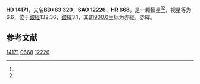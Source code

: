 {{Starbox begin
| name = HD 14171
}}
{{Starbox observe
| epoch = [[J2000.0|J2000.0]]
| constell = {{星座名待查}}<ref name=SIMBAD>{{cite web
 | url=http://simbad.u-strasbg.fr/simbad/sim-id?Ident=HR+668
 | title =Pulsating variable Star
 | publisher=Centre de Données astronomiques de Strasbourg
 | work=SIMBAD
 | accessdate=2012-07-13}}</ref><ref name=DATA>{{cite web
 | url=http://vizier.u-strasbg.fr/viz-bin/VizieR-5?-out.add=.&-source=5050&-corr=PK=HR&-out.max=9999&HR=668
 | title=VizieR Detailed Page
 | accessdate=2012-07-13
 | archive-date=2016-03-05
 | archive-url=https://web.archive.org/web/20160305203419/http://vizier.u-strasbg.fr/viz-bin/VizieR-5?-out.add=.&-source=5050&-corr=PK=HR&-out.max=9999&HR=668
 | dead-url=no
 }}</ref>
| 星官 = 
| ra = {{RA|2|20|12.9}}<ref name=SIMBAD /><ref name=DATA />
| dec = {{DEC|+64|20|14}}<ref name=SIMBAD /><ref name=DATA />
| appmag_v = 6.6<ref name=SIMBAD /><ref name=DATA />
}}
{{Starbox character
| class = B9.5V<ref name=SIMBAD /><ref name=DATA />
| b-v = -0.03<ref name=SIMBAD /><ref name=DATA />
| u-b = -0.09<ref name=SIMBAD /><ref name=DATA />
| r-i = <ref name=SIMBAD /><ref name=DATA />
| variable = 
}}
{{Starbox astrometry
| radial_v = -0.09
| prop_mo_ra = -26
| parallax = 
| p_error = 
}}
{{Starbox catalog
| names =BD+63 320，[[SAO星表|SAO]] 12226，[[HD星表|HD]] 14171，[[HR星表|HR]] 668}}
{{Starbox reference |Simbad=HR+668}}
{{Starbox end}}

'''HD 14171'''，又名'''BD+63 320'''，'''SAO 12226'''、'''HR 668'''，是一颗恒星<ref name=SIMBAD /><ref name=DATA />，视星等为6.6，位于[[銀道座標系|銀經]]132.36，[[銀道座標系|銀緯]]3.1，其[[B1900.0|B1900.0]]坐标为赤經{{RA|2|12|31.5}}，赤緯{{DEC|+63|3.1|33}}。

== 参考文献 ==
{{reflist}}

{{star-stub}}

[[Category:HD和HDE天體|14171]]
[[Category:HR天體|0668]]
[[Category:SAO天體|12226]]